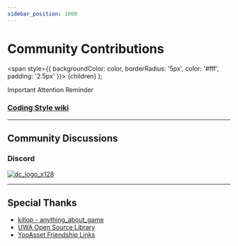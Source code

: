 ```yaml
---
sidebar_position: 1000
---
```



# Community Contributions

  <span
    style={{
      backgroundColor: color,
      borderRadius: '5px',
      color: '#fff',
      padding: '2.5px'
    }}>
    {children}
  </span>
);

<Highlight color="#ff2f00">Important</Highlight> <Highlight color="#0373fc">Attention</Highlight> <Highlight color="#00d679">Reminder</Highlight>

### [Coding Style wiki](https://github.com/michael811125/OxGFrame/wiki/Coding-Style)

---

## Community Discussions

### Discord

[![dc_logo_x128](https://github.com/michael811125/OxGFrame/assets/30960759/b3bedd38-3c1d-4679-9417-d99a46f5b068)](https://discord.gg/jyJmWhRAv7)

---

## Special Thanks

- [killop - anything_about_game](https://github.com/killop/anything_about_game#unity-framework)
- [UWA Open Source Library](https://lab.uwa4d.com/lab/62d51e6fa8103dabd0cce57f)
- [YooAsset Friendship Links](https://www.yooasset.com/docs/community/Blogroll)